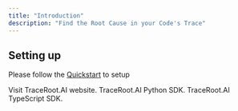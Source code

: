 ```yaml
---
title: "Introduction"
description: "Find the Root Cause in your Code's Trace"
---
```


## Setting up

Please follow the [Quickstart](https://docs.traceroot.ai/quickstart) to setup

<CardGroup cols={2}>
  <Card title="TraceRoot.AI Website" icon="panel-top" href="https://traceroot.ai">
    Visit TraceRoot.AI website.
  </Card>
  <Card title="Install Python SDK" icon="python" href="/sdk/python">
    TraceRoot.AI Python SDK.
  </Card>
  <Card title="Install TypeScript SDK" icon="js" href="/sdk/typescript">
    TraceRoot.AI TypeScript SDK.
  </Card>
</CardGroup>
